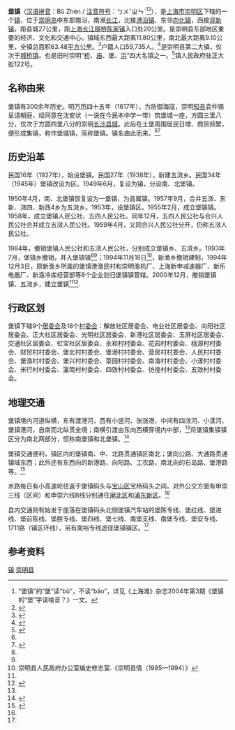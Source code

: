 {{中国乡级行政区
|行政区全称 = 堡镇
|景观照片文件名 = Buzhendock.JPG
|景观照片描述 = 堡镇码头
|汉语拼音 = Bǔ Zhèn
|其他语言 = 
|其他语言名称 = 
|位置图文件名 = 
|位置图描述 = 
|自定义图片=
|上级行政区 = [[上海市|上海市]][[崇明区|崇明区]]
|行政区类别 = 镇
|行政区划代码 =31 01 51 102
|行政区划 = 27个
|村委会 = 18
|居委会 = 9
|建置时间 = 1927年
|领导职位 = 镇长
|领导名称 = 王家章
|政府驻地 = 正大街122号
|毗邻 = [[崇明区|崇明区]][[港沿镇|港沿镇]]、[[向化镇|向化镇]]、[[竖新镇|竖新镇]]
|总面积 = 63.48[[平方公里|平方公里]]
|总人口 = 67,509人
|户籍人口 = 59,735人
|户籍人口年份 = 2012年
|常住人口 = 67,509人
|常住人口年份 = 2012年
|人口密度 = 1,019.78人/平方公里
|GDP = 
|邮政编码 = 202157
|电话区号 = 21
|官方网站 = http://buzhen.shcm.gov.cn/ 
|网站名称 = 崇明堡镇
}}

'''堡镇'''（[[汉语拼音|汉语拼音]]：Bǔ Zhèn / [[注音符号|注音符号]]：ㄅㄨˇㄓㄣˋ<ref>“堡镇”的“堡”读“bǔ”，不读“băo”，详见《上海滩》杂志2004年第3期《堡镇的“堡”字读啥音？》一文。</ref><ref>{{cite web|url=http://zhengxie.shcm.gov.cn/cmzx_wszl/2008-06-23/Detail_15685.htm|title=崇明东部历史文化名镇——堡镇|work=中国人民政治协商会议上海市崇明县委员会|accessdate=2016-07-18|archive-date=2019-08-12|archive-url=https://web.archive.org/web/20190812032156/http://zhengxie.shcm.gov.cn/cmzx_wszl/2008-06-23/Detail_15685.htm|dead-url=no}}</ref>），是[[上海市|上海市]][[崇明区|崇明区]]下辖的一个[[镇|镇]]，位于[[崇明岛|崇明岛]]中东部南沿，南濒[[长江|长江]]，北接[[港沿镇|港沿镇]]、东邻[[向化镇|向化镇]]，西接[[竖新镇|竖新镇]]，距县城27公里，距[[上海长江隧桥|上海长江隧桥]][[陈家镇|陈家镇]]入口处20公里。是崇明县东部地区重要的经济、文化和交通中心。镇域东西最大距离11.80公里，南北最大距离9.10公里，全镇总面积63.48[[平方公里|平方公里]]。<ref name="自然条件与地理位置">{{Cite web |url=http://buzhen.shcm.gov.cn/publish/bz/bzgk/bzgk/201307291354510069.html |title=堡镇自然条件与地理位置 |access-date=2014-10-24 |archive-url=https://web.archive.org/web/20141024104343/http://buzhen.shcm.gov.cn/publish/bz/bzgk/bzgk/201307291354510069.html |archive-date=2014-10-24 |dead-url=yes }}</ref>户籍人口59,735人。<ref>{{Cite web |url=http://buzhen.shcm.gov.cn/publish/bz/bzgk/bzgk/201307291356510070.html |title=堡镇人口与行政区划 |access-date=2014-10-24 |archive-url=https://web.archive.org/web/20141024104346/http://buzhen.shcm.gov.cn/publish/bz/bzgk/bzgk/201307291356510070.html |archive-date=2014-10-24 |dead-url=yes }}</ref>是崇明县第二大镇，仅次于[[城桥镇|城桥镇]]。也是旧时崇明“[[城桥镇|桥]]、[[庙镇|庙]]、堡、[[建设镇_(崇明县)|浜]]”四大名镇之一。<ref name="历史沿革">{{Cite web |url=http://buzhen.shcm.gov.cn/publish/bz/bzgk/bzgk/201307291349380068.html |title=堡镇历史沿革 |access-date=2014-10-24 |archive-url=https://web.archive.org/web/20141024102621/http://buzhen.shcm.gov.cn/publish/bz/bzgk/bzgk/201307291349380068.html |archive-date=2014-10-24 |dead-url=yes }}</ref>镇人民政府驻正大街122号。

== 名称由来 ==
堡镇有300余年历史。明万历四十五年（1617年），为防御海寇，崇明[[知县|知县]]袁仲锡呈请朝庭，经同意在沈安状（一说在今民本中学一带）筑堡城一座，方圆三里八分，仅次于方圆四里八分的崇明[[城桥镇|长沙县城]]。此后在土堡周围居民日增、商贸频繁，便形成集镇，称作堡城镇，简称堡镇。镇名由此而来。<ref name="历史沿革"/><ref>{{Cite web |url=http://zhengxie.shcm.gov.cn/cmzx_wszl/2008-06-23/Detail_15685.htm |title=徐兵：崇明东部历史文化名镇——堡镇 |access-date=2014-10-27 |archive-date=2019-08-12 |archive-url=https://web.archive.org/web/20190812032156/http://zhengxie.shcm.gov.cn/cmzx_wszl/2008-06-23/Detail_15685.htm |dead-url=no }}</ref>

== 历史沿革 ==
民国16年（1927年），始设堡镇。民国27年（1938年），新建五滧乡。民国34年（1945年）堡镇改设为区。1949年6月，复设为镇，分设南、北堡镇。

1950年4月，南、北堡镇恢复设为一堡镇，为县属镇。1957年9月，合并五滧、东新、滧四、新西4乡为五滧乡。1953年，设堡镇区。1955年2月，成立堡镇镇。1958年，成立堡镇人民公社、五四人民公社。同年12月，五四人民公社与合兴人民公社合并成立五滧人民公社。1959年4月，又同合兴人民公社分开，仍称五滧人民公社。

1984年，撤销堡镇人民公社和五滧人民公社，分别成立堡镇乡、五滧乡。1993年7月，堡镇乡撤销，并入堡镇镇<ref name="历史沿革"/><ref name="崇明县志五滧乡"/>；1994年11月18日<ref name="崇明县情">崇明县人民政府办公室编史修志室.《崇明县情（1985—1994）》</ref>{{r|崇明县情|page=大事记21}}，新渔乡撤销建制{{r|崇明县情|page=大事记21、正文3}}，1994年12月3日，原新渔乡所属的堡镇港渔民村和崇明渔机厂、上海新申减速器厂、新乐电器厂、新渔冷库经营部等8个企业划归堡镇镇管辖{{r|崇明县情|page=正文3}}。2000年12月，撤销堡镇镇、五滧乡，建立堡镇<ref name="历史沿革"/><ref name="崇明县志五滧乡">{{Cite web |url=http://shtong.gov.cn/newsite/node2/node4/node2250/node4426/node4845/node16083/node16089/userobject1ai53756.html |title=《崇明县志》>>卷一 建置>>五、乡、市属国营农场>>（二十一）五滧乡 |access-date=2019-04-15 |archive-date=2016-03-27 |archive-url=https://web.archive.org/web/20160327024744/http://www.shtong.gov.cn/Newsite/node2/node4/node2250/node4426/node4845/node16083/node16089/userobject1ai53756.html |dead-url=no }}</ref>.

== 行政区划 ==
堡镇下辖9个[[居民委员会|居委会]]及18个[[村民委员会|村委会]]：解放社区居委会、电业社区居委会、向阳社区居委会、正大社区居委会、光明社区居委会、新港社区居委会、玉屏社区居委会、交通社区居委会、虹宝社区居委会、永和村村委会、花园村村委会、桃源村村委会、财贸村村委会、堡北村村委会、堡港村村委会、营房村村委会、人民村村委会、堡渔村村委会、堡兴村村委会、菜园村村委会、南海村村委会、小漾村村委会、米行村村委会、瀛南村村委会、四效村村委会、彷徨村村委会、五效村村委会。

== 地理交通 ==
堡镇境内河道纵横，东有渡港河，西有小竖河、张涨港，中间有四滧河、小漾河、堡镇港河，自南而北纵贯全境；南横引渡由东向西横穿境内中部，<ref name="自然条件与地理位置"/>将堡镇集镇镇区分为南北两部分，惯称南堡镇和北堡镇。<ref>{{Cite web |url=http://shtong.gov.cn/newsite/node2/node4/node2250/node4426/node4845/node16082/node16088/userobject1ai5348.html |title=《崇明县志》>>卷一 建置>>四、集镇>>(一)县属镇 |access-date=2019-04-15 |archive-date=2016-03-27 |archive-url=https://web.archive.org/web/20160327024627/http://www.shtong.gov.cn/Newsite/node2/node4/node2250/node4426/node4845/node16082/node16088/userobject1ai5348.html |dead-url=no }}</ref>

堡镇交通便利，镇区内的堡镇南、中、北路贯通镇区南北；堡向公路、大通路贯通镇域东西；此外还有东西向的新港路、向阳路、工农路，南北向的石岛路、堡港路等。<ref name="堡镇交通情况简介">{{Cite web |url=http://buzhen.shcm.gov.cn/publish/bz/bzgk/bzgk/201307291403080073.html |title=堡镇交通情况简介 |access-date=2014-10-24 |archive-url=https://web.archive.org/web/20141024102134/http://buzhen.shcm.gov.cn/publish/bz/bzgk/bzgk/201307291403080073.html |archive-date=2014-10-24 |dead-url=yes }}</ref>

水路每日有小高速轮往返于堡镇码头与[[宝山区_(上海市)|宝山区]]宝杨码头之间。对外公交方面有申崇三线（区间）和申崇六线B线分别通往[[闸北区|闸北区]]和[[浦东新区|浦东新区]]。<ref name="堡镇交通情况简介"/>

县内交通则有始发于座落在堡镇码头北侧堡镇汽车站的堡陈专线、堡红线、堡进线、堡前陈线、堡胜专线、堡四线、堡七线、南堡支线、南堡专线、堡安专线、1711路（镇区环线），另有南裕专线途径堡镇镇区。<ref name="堡镇交通情况简介"/>

== 参考资料 ==
<references/>
{{上海市崇明区行政区划}}
{{崇明县行政区划}}
{{上海市历史文化风貌区}}
{{上海市功能性区域}}

[[Category:崇明区行政区划|镇]]
[[Category:上海乡镇|崇明县]]